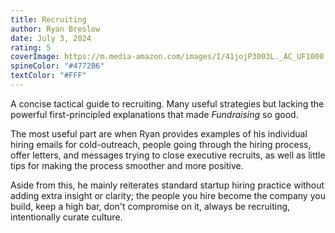 ```yaml
---
title: Recruiting
author: Ryan Breslow
date: July 3, 2024
rating: 5
coverImage: https://m.media-amazon.com/images/I/41jojP3003L._AC_UF1000,1000_QL80_.jpg
spineColor: "#4772B6"
textColor: "#FFF"
---
```


A concise tactical guide to recruiting. Many useful strategies but lacking the powerful first-principled explanations that made _Fundraising_ so good.

The most useful part are when Ryan provides examples of his individual hiring emails for cold-outreach, people going through the hiring process, offer letters, and messages trying to close executive recruits, as well as little tips for making the process smoother and more positive.

Aside from this, he mainly reiterates standard startup hiring practice without adding extra insight or clarity; the people you hire become the company you build, keep a high bar, don't compromise on it, always be recruiting, intentionally curate culture.
